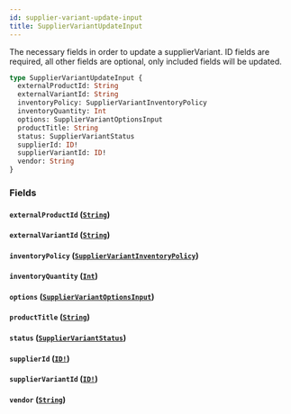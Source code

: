 ```yaml
---
id: supplier-variant-update-input
title: SupplierVariantUpdateInput
---
```


The necessary fields in order to update a supplierVariant.
ID fields are required, all other fields are optional, only included fields will be updated.

```graphql
type SupplierVariantUpdateInput {
  externalProductId: String
  externalVariantId: String
  inventoryPolicy: SupplierVariantInventoryPolicy
  inventoryQuantity: Int
  options: SupplierVariantOptionsInput
  productTitle: String
  status: SupplierVariantStatus
  supplierId: ID!
  supplierVariantId: ID!
  vendor: String
}
```

### Fields

#### `externalProductId` ([`String`](/developers/supplier-apis/supply-api/graphql/reference/scalars/string))

#### `externalVariantId` ([`String`](/developers/supplier-apis/supply-api/graphql/reference/scalars/string))

#### `inventoryPolicy` ([`SupplierVariantInventoryPolicy`](/developers/supplier-apis/supply-api/graphql/reference/enums/supplier-variant-inventory-policy))

#### `inventoryQuantity` ([`Int`](/developers/supplier-apis/supply-api/graphql/reference/scalars/int))

#### `options` ([`SupplierVariantOptionsInput`](/developers/supplier-apis/supply-api/graphql/reference/inputs/supplier-variant-options-input))

#### `productTitle` ([`String`](/developers/supplier-apis/supply-api/graphql/reference/scalars/string))

#### `status` ([`SupplierVariantStatus`](/developers/supplier-apis/supply-api/graphql/reference/enums/supplier-variant-status))

#### `supplierId` ([`ID!`](/developers/supplier-apis/supply-api/graphql/reference/scalars/id))

#### `supplierVariantId` ([`ID!`](/developers/supplier-apis/supply-api/graphql/reference/scalars/id))

#### `vendor` ([`String`](/developers/supplier-apis/supply-api/graphql/reference/scalars/string))
